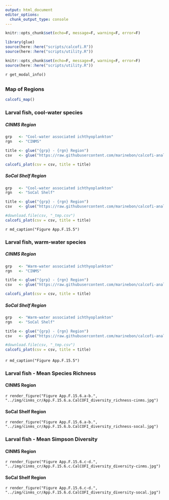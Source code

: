 ```yaml
---
output: html_document
editor_options: 
  chunk_output_type: console
---
```


```r
knitr::opts_chunk$set(echo=F, message=F, warning=F, error=F)

library(glue)
source(here::here("scripts/calcofi.R"))
source(here::here("scripts/utility.R"))
```

```r
knitr::opts_chunk$set(echo=F, message=F, warning=F, error=F)
source(here::here("scripts/utility.R"))
```

`r get_modal_info()`

## {.tabset}

### Map of Regions

```r
calcofi_map()
```

### Larval fish, cool-water species {.active}

##### CINMS Region

```r
grp   <- "Cool-water associated ichthyoplankton"
rgn   <- "CINMS"

title <- glue("{grp} - {rgn} Region")
csv   <- glue("https://raw.githubusercontent.com/marinebon/calcofi-analysis/master/data/{grp}_{rgn}.csv")

calcofi_plot(csv = csv, title = title)
```

##### SoCal Shelf Region

```r
grp   <- "Cool-water associated ichthyoplankton"
rgn   <- "SoCal Shelf"

title <- glue("{grp} - {rgn} Region")
csv   <- glue("https://raw.githubusercontent.com/marinebon/calcofi-analysis/master/data/{grp}_{rgn}.csv")

#download.file(csv, "_tmp.csv")
calcofi_plot(csv = csv, title = title)
```

`r md_caption("Figure App.F.15.5")`

### Larval fish, warm-water species

##### CINMS Region

```r
grp   <- "Warm-water associated ichthyoplankton"
rgn   <- "CINMS"

title <- glue("{grp} - {rgn} Region")
csv   <- glue("https://raw.githubusercontent.com/marinebon/calcofi-analysis/master/data/{grp}_{rgn}.csv")

calcofi_plot(csv = csv, title = title)
```

##### SoCal Shelf Region

```r
grp   <- "Warm-water associated ichthyoplankton"
rgn   <- "SoCal Shelf"

title <- glue("{grp} - {rgn} Region")
csv   <- glue("https://raw.githubusercontent.com/marinebon/calcofi-analysis/master/data/{grp}_{rgn}.csv")

#download.file(csv, "_tmp.csv")
calcofi_plot(csv = csv, title = title)
```

####

`r md_caption("Figure App.F.15.5")`

### Larval fish - Mean Species Richness

#### CINMS Region

`r render_figure("Figure App.F.15.6.a-b.", "../img/cinms_cr/App.F.15.6.a.CalCOFI_diversity_richness-cinms.jpg")`

#### SoCal Shelf Region

`r render_figure("Figure App.F.15.6.a-b.", "../img/cinms_cr/App.F.15.6.b.CalCOFI_diversity_richness-socal.jpg")`

### Larval fish - Mean Simpson Diversity

#### CINMS Region

`r render_figure("Figure App.F.15.6.c-d.", "../img/cinms_cr/App.F.15.6.c.CalCOFI_diversity_diversity-cinms.jpg")`

#### SoCal Shelf Region

`r render_figure("Figure App.F.15.6.c-d.", "../img/cinms_cr/App.F.15.6.d.CalCOFI_diversity_diversity-socal.jpg")`

